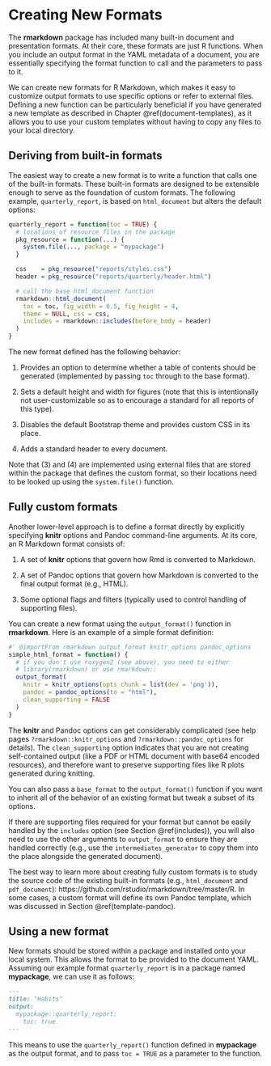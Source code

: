 # Creating New Formats {#new-formats}

The **rmarkdown** package\index{R Markdown package} has included many built-in document and presentation formats. At their core, these formats are just R functions. When you include an output format in the YAML metadata\index{YAML metadata} of a document, you are essentially specifying the format function to call and the parameters to pass to it.

We can create new formats for R Markdown, which makes it easy to customize output formats to use specific options or refer to external files. Defining a new function can be particularly beneficial if you have generated a new template as described in Chapter \@ref(document-templates), as it allows you to use your custom templates without having to copy any files to your local directory.

## Deriving from built-in formats {#format-derive}

The easiest way to create a new format is to write a function that calls one of the built-in formats. These built-in formats are designed to be extensible enough to serve as the foundation of custom formats. The following example, `quarterly_report`, is based on `html_document` but alters the default options:

```r
quarterly_report = function(toc = TRUE) {
  # locations of resource files in the package
  pkg_resource = function(...) {
    system.file(..., package = "mypackage")
  }

  css    = pkg_resource("reports/styles.css")
  header = pkg_resource("reports/quarterly/header.html")

  # call the base html_document function
  rmarkdown::html_document(
    toc = toc, fig_width = 6.5, fig_height = 4,
    theme = NULL, css = css,
    includes = rmarkdown::includes(before_body = header)
  )
}
```

The new format defined has the following behavior:

1. Provides an option to determine whether a table of contents should be generated (implemented by passing `toc` through to the base format).

2. Sets a default height and width for figures (note that this is intentionally not user-customizable so as to encourage a standard for all reports of this type).

3. Disables the default Bootstrap theme and provides custom CSS in its place.

4. Adds a standard header to every document.

Note that (3) and (4) are implemented using external files that are stored within the package that defines the custom format, so their locations need to be looked up using the  `system.file()` function.

## Fully custom formats {#format-custom}

Another lower-level approach is to define a format directly by explicitly specifying **knitr** options and Pandoc command-line arguments. At its core, an R Markdown format consists of:

1. A set of **knitr** options that govern how Rmd is converted to Markdown.

2. A set of Pandoc options that govern how Markdown is converted to the final output format (e.g., HTML).

3. Some optional flags and filters (typically used to control handling of supporting files).

You can create a new format using the `output_format()` function in **rmarkdown**. Here is an example of a simple format definition:

```r
#' @importFrom rmarkdown output_format knitr_options pandoc_options
simple_html_format = function() {
  # if you don't use roxygen2 (see above), you need to either
  # library(rmarkdown) or use rmarkdown::
  output_format(
    knitr = knitr_options(opts_chunk = list(dev = 'png')),
    pandoc = pandoc_options(to = "html"),
    clean_supporting = FALSE
  )
}
```

The **knitr**\index{knitr} and Pandoc options\index{Pandoc options} can get considerably complicated (see help pages `?rmarkdown::knitr_options` and `?rmarkdown::pandoc_options` for details). The `clean_supporting` option indicates that you are not creating self-contained output (like a PDF or HTML document with base64 encoded resources), and therefore want to preserve supporting files like R plots generated during knitting.

You can also pass a `base_format` to the `output_format()` function if you want to inherit all of the behavior of an existing format but tweak a subset of its options.

If there are supporting files required for your format but cannot be easily handled by the `includes` option (see Section \@ref(includes)), you will also need to use the other arguments to `output_format` to ensure they are handled correctly (e.g., use the `intermediates_generator` to copy them into the place alongside the generated document).

The best way to learn more about creating fully custom formats is to study the source code of the existing built-in formats (e.g., `html_document` and `pdf_document`): https://github.com/rstudio/rmarkdown/tree/master/R. In some cases, a custom format will define its own Pandoc template, which was discussed in Section \@ref(template-pandoc).

## Using a new format {#format-use}

New formats should be stored within a package and installed onto your local system. This allows the format to be provided to the document YAML. Assuming our example format `quarterly_report` is in a package named **mypackage**, we can use it as follows:

```markdown
---
title: "Habits"
output:
  mypackage::quarterly_report:
    toc: true
---
```

This means to use the `quarterly_report()` function defined in **mypackage** as the output format, and to pass `toc = TRUE` as a parameter to the function.
